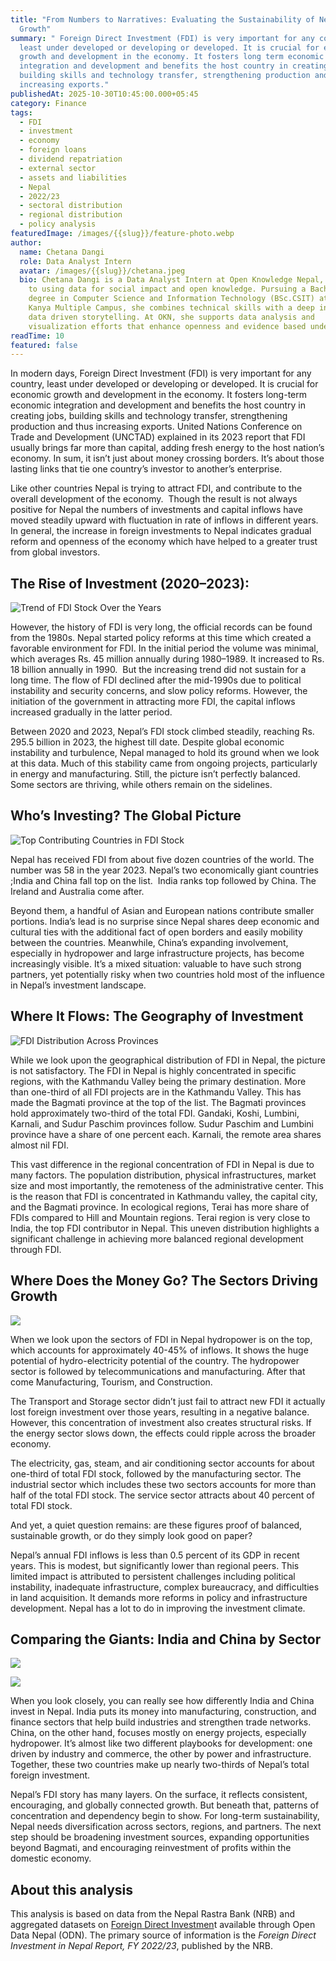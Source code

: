 ```yaml
---
title: "From Numbers to Narratives: Evaluating the Sustainability of Nepal’s FDI
  Growth"
summary: " Foreign Direct Investment (FDI) is very important for any country,
  least under developed or developing or developed. It is crucial for economic
  growth and development in the economy. It fosters long term economic
  integration and development and benefits the host country in creating jobs,
  building skills and technology transfer, strengthening production and thus
  increasing exports."
publishedAt: 2025-10-30T10:45:00.000+05:45
category: Finance
tags:
  - FDI
  - investment
  - economy
  - foreign loans
  - dividend repatriation
  - external sector
  - assets and liabilities
  - Nepal
  - 2022/23
  - sectoral distribution
  - regional distribution
  - policy analysis
featuredImage: /images/{{slug}}/feature-photo.webp
author:
  name: Chetana Dangi
  role: Data Analyst Intern
  avatar: /images/{{slug}}/chetana.jpeg
  bio: Chetana Dangi is a Data Analyst Intern at Open Knowledge Nepal, dedicated
    to using data for social impact and open knowledge. Pursuing a Bachelor’s
    degree in Computer Science and Information Technology (BSc.CSIT) at Padma
    Kanya Multiple Campus, she combines technical skills with a deep interest in
    data driven storytelling. At OKN, she supports data analysis and
    visualization efforts that enhance openness and evidence based understanding
readTime: 10
featured: false
---
```

In modern days, Foreign Direct Investment (FDI) is very important for any country, least under developed or developing or developed. It is crucial for economic growth and development in the economy. It fosters long-term economic integration and development and benefits the host country in creating jobs, building skills and technology transfer, strengthening production and thus increasing exports. United Nations Conference on Trade and Development (UNCTAD) explained in its 2023 report that FDI usually brings far more than capital, adding fresh energy to the host nation’s economy. In sum, it isn’t just about money crossing borders. It’s about those lasting links that tie one country’s investor to another’s enterprise. 

Like other countries Nepal is trying to attract FDI, and contribute to the overall development of the economy.  Though the result is not always positive for Nepal the numbers of investments and capital inflows have moved steadily upward with fluctuation in rate of inflows in different years. In general, the increase in foreign investments to Nepal indicates gradual reform and openness of the economy which have helped to a greater trust from global investors.

## **The Rise of Investment (2020–2023):**

![Trend of FDI Stock Over the Years](/images/{{slug}}/years.png "Trend of FDI Stock Over the Years")

However, the history of FDI is very long, the official records can be found from the 1980s. Nepal started policy reforms at this time which created a favorable environment for FDI. In the initial period the volume was minimal, which averages Rs. 45 million annually during 1980–1989. It increased to Rs. 18 billion annually in 1990.  But the increasing trend did not sustain for a long time. The flow of FDI declined after the mid-1990s due to political instability and security concerns, and slow policy reforms. However, the initiation of the government in attracting more FDI, the capital inflows increased gradually in the latter period.

Between 2020 and 2023, Nepal’s FDI stock climbed steadily, reaching Rs. 295.5 billion in 2023, the highest till date. Despite global economic instability and turbulence, Nepal managed to hold its ground when we look at this data. Much of this stability came from ongoing projects, particularly in energy and manufacturing. Still, the picture isn’t perfectly balanced. Some sectors are thriving, while others remain on the sidelines.

## **Who’s Investing? The Global Picture**

![Top Contributing Countries in FDI Stock](/images/{{slug}}/countries-in-fdi-stock.png "Top Contributing Countries in FDI Stock")

Nepal has received FDI from about five dozen countries of the world. The number was 58 in the year 2023. Nepal’s two economically giant countries ;India and China fall top on the list.  India ranks top followed by China. The Ireland and Australia come after.

Beyond them, a handful of Asian and European nations contribute smaller portions. India’s lead is no surprise since Nepal shares deep economic and cultural ties with the additional fact of open borders and easily mobility between the countries. Meanwhile, China’s expanding involvement, especially in hydropower and large infrastructure projects, has become increasingly visible. It’s a mixed situation: valuable to have such strong partners, yet potentially risky when two countries hold most of the influence in Nepal’s investment landscape.

## **Where It Flows: The Geography of Investment**

![FDI Distribution Across Provinces](/images/{{slug}}/provinces-fdi-stock.png "FDI Distribution Across Provinces")

While we look upon the geographical distribution of FDI in Nepal, the picture is not satisfactory. The FDI in Nepal is highly concentrated in specific regions, with the Kathmandu Valley being the primary destination. More than one-third of all FDI projects are in the Kathmandu Valley. This has made the Bagmati province at the top of the list. The Bagmati provinces hold approximately two-third of the total FDI. Gandaki, Koshi, Lumbini, Karnali, and Sudur Paschim provinces follow. Sudur Paschim and Lumbini province have a share of one percent each. Karnali, the remote area shares almost nil FDI.

This vast difference in the regional concentration of FDI in Nepal is due to many factors. The population distribution, physical infrastructures, market size and most importantly, the remoteness of the administrative center. This is the reason that FDI is concentrated in Kathmandu valley, the capital city, and the Bagmati province. In ecological regions, Terai has more share of FDIs compared to Hill and Mountain regions. Terai region is very close to India, the top FDI contributor in Nepal. This uneven distribution highlights a significant challenge in achieving more balanced regional development through FDI.

## **Where Does the Money Go? The Sectors Driving Growth**

![](/images/{{slug}}/fdi-distribution-by-major-sectors.png)

When we look upon the sectors of FDI in Nepal hydropower is on the top, which accounts for approximately 40-45% of inflows. It shows the huge potential of hydro-electricity potential of the country. The hydropower sector is followed by telecommunications and manufacturing. After that come Manufacturing, Tourism, and Construction.

The Transport and Storage sector didn’t just fail to attract new FDI it actually lost foreign investment over those years, resulting in a negative balance. However, this concentration of investment also creates structural risks. If the energy sector slows down, the effects could ripple across the broader economy.

The electricity, gas, steam, and air conditioning sector accounts for about one-third of total FDI stock, followed by the manufacturing sector. The industrial sector which includes these two sectors accounts for more than half of the total FDI stock. The service sector attracts about 40 percent of total FDI stock.

And yet, a quiet question remains: are these figures proof of balanced, sustainable growth, or do they simply look good on paper?

Nepal’s annual FDI inflows is less than 0.5 percent of its GDP in recent years. This is modest, but significantly lower than regional peers. This limited impact is attributed to persistent challenges including political instability, inadequate infrastructure, complex bureaucracy, and difficulties in land acquisition. It demands more reforms in policy and infrastructure development. Nepal has a lot to do in improving the investment climate. 

## **Comparing the Giants: India and China by Sector**

![](/images/{{slug}}/stock-by-sectors-india-.png)

![](/images/{{slug}}/countries-in-fdi-stock.png)

When you look closely, you can really see how differently India and China invest in Nepal. India puts its money into manufacturing, construction, and finance sectors that help build industries and strengthen trade networks. China, on the other hand, focuses mostly on energy projects, especially hydropower. It’s almost like two different playbooks for development: one driven by industry and commerce, the other by power and infrastructure. Together, these two countries make up nearly two-thirds of Nepal’s total foreign investment.

Nepal’s FDI story has many layers. On the surface, it reflects consistent, encouraging, and globally connected growth. But beneath that, patterns of concentration and dependency begin to show. For long-term sustainability, Nepal needs diversification across sectors, regions, and partners. The next step should be broadening investment sources, expanding opportunities beyond Bagmati, and encouraging reinvestment of profits within the domestic economy.

## **About this analysis**

This analysis is based on data from the Nepal Rastra Bank (NRB) and aggregated datasets on [Foreign Direct Investmen](https://opendatanepal.com/datasets/foreign-direct-investment-in-nepal-fy-2022-23)t available through Open Data Nepal (ODN). The primary source of information is the *Foreign Direct Investment in Nepal Report, FY 2022/23*, published by the NRB.
